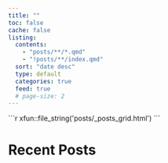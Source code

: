 ```yaml
---
title: ""
toc: false
cache: false
listing:
  contents:
    - "posts/**/*.qmd"
    - "!posts/**/index.qmd"
  sort: "date desc"
  type: default
  categories: true
  feed: true
  # page-size: 2
---
```



````{=html}
```r
xfun::file_string('posts/_posts_grid.html')
```
````




# Recent Posts
